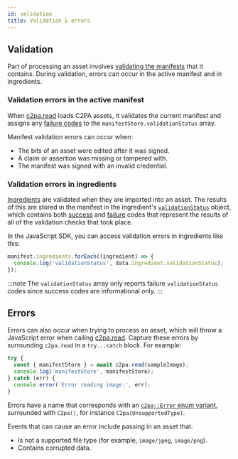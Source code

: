 ```yaml
---
id: validation
title: Validation & errors
---
```


## Validation

Part of processing an asset involves [validating the manifests](https://c2pa.org/specifications/specifications/3.0/specs/C2PA_Specification.html#_validation) that it contains. During validation, errors can occur in the active manifest and in ingredients.

### Validation errors in the active manifest

When [c2pa.read](../api/c2pa.c2pa#methods) loads C2PA assets, it validates the current manifest and assigns any [failure codes](https://c2pa.org/specifications/specifications/3.0/specs/C2PA_Specification.html#_failure_codes) to the `manifestStore.validationStatus` array.

Manifest validation errors can occur when:

- The bits of an asset were edited after it was signed.
- A claim or assertion was missing or tampered with.
- The manifest was signed with an invalid credential.

### Validation errors in ingredients

[Ingredients](../../introduction#key-concepts) are validated when they are imported into an asset. The results of this are stored in the manifest in the ingredient's [`validationStatus`](https://c2pa.org/specifications/specifications/3.0/specs/C2PA_Specification.html#_existing_manifests) object, which contains both [success](https://c2pa.org/specifications/specifications/3.0/specs/C2PA_Specification.html#_success_codes) and [failure](https://c2pa.org/specifications/specifications/3.0/specs/C2PA_Specification.html#_failure_codes) codes that represent the results of all of the validation checks that took place.

In the JavaScript SDK, you can access validation errors in ingredients like this:

```typescript
manifest.ingredients.forEach((ingredient) => {
  console.log('validationStatus', data.ingredient.validationStatus);
});
```

:::note
The `validationStatus` array only reports failure `validationStatus` codes since success codes are informational only.
:::

## Errors

Errors can also occur when trying to process an asset, which will throw a JavaScript error when calling [c2pa.read](../api/c2pa.c2pa#methods). Capture these errors by surrounding `c2pa.read` in a `try...catch` block. For example:

```typescript
try {
  const { manifestStore } = await c2pa.read(sampleImage);
  console.log('manifestStore', manifestStore);
} catch (err) {
  console.error('Error reading image:', err);
}
```

Errors have a name that corresponds with an [`c2pa::Error` enum variant](https://docs.rs/c2pa/latest/c2pa/enum.Error.html), surrounded with `C2pa()`, for instance `C2pa(UnsupportedType)`.

Events that can cause an error include passing in an asset that:

- Is not a supported file type (for example, `image/jpeg`, `image/png`).
- Contains corrupted data.
